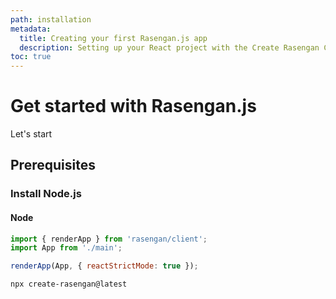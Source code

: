 ```yaml
---
path: installation
metadata:
  title: Creating your first Rasengan.js app
  description: Setting up your React project with the Create Rasengan CLI tool in seconds
toc: true
---
```


# Get started with Rasengan.js

Let's start

## Prerequisites

### Install Node.js

#### Node

```jsx title="Entry Client" showLineNumbers
import { renderApp } from 'rasengan/client';
import App from './main';

renderApp(App, { reactStrictMode: true });
```

```bash title="Terminal"
npx create-rasengan@latest
```
